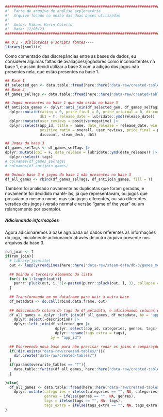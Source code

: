```r
########################################################################################## #
#'  Parte do arquivo de análise exploratória
#'  Arquivo focado na união das duas bases utilizadas
#' 
#'  Autor: Mikael Marin Coletto
#'  Data: 12/03/23
########################################################################################## #

## 0.1 - Bibliotecas e scripts fontes----
library(jsonlite)
```

Como comentado das discrepâncias entre as bases de dados, eu considerei algumas faltas de avaliações/jogadores como inconsistentes na base 1, e assim decidi utilizar a base 3 com a adição dos jogos não presentes nela, que estão presentes na base 1.

```r

## Base 1
df_selected_gen <- data.table::fread(here::here("data-raw/created-tables/db-games-1.csv"))
## Base 3
df_games_selTags <- data.table::fread(here::here("data-raw/created-tables/db-games-3.csv"))

## Jogos presentes na base 1 que não estão na base 3
df_antijoin_games <- dplyr::anti_join(df_selected_gen, df_games_selTags, by = "app_id") |> 
  dplyr::mutate(rating = 0, price_final = 0, price_original = 0, discount = 0, steam_deck = F, 
                db1 = T, release_date = lubridate::ymd(release_date)) |> 
  dplyr::mutate(user_reviews = positive+negative) |>
  dplyr::select(app_id, title = name, date_release = release_date, win = windows, mac, linux, rating,
                positive_ratio = overall, user_reviews, price_final = price, price_original,
                discount, steam_deck, db1)

## Jogos da base 3
df_games_selTags <- df_games_selTags |> 
dplyr::mutate(db1 = F, date_release = lubridate::ymd(date_release)) |> 
  dplyr::select(-tags)
# colnames(df_games_selTags)
# colnames(df_antijoin_games)

## Unindo base 3 e jogos da base 1 não presentes na base 3
df_all_games <- rbind(df_games_selTags, df_antijoin_games, fill = T)
```

Também foi analisado novamente as duplicatas que foram geradas, e novamente foi decidido mantê-lás, já que representavam, ou jogos que possuíam o mesmo nome, mas são jogos diferentes, ou são diferentes versões dos jogos (versão normal e versão "game of the year" ou um relançamento por exemplo).

##### Adicionando informações

Agora adicionaremos à base agrupada os dados referentes às informações do jogo, inicialmente adicionando através de outro arquivo presente nos arquivos da base 3.

```r
run_join <- T
if(run_join){
  # library(jsonlite)
  out <- lapply(readLines(here::here("data-raw/steam-data/db-3/games_metadata.json")), fromJSON)
  
  ## Unindo o terceiro elemento da lista
  for(i in 1:length(out)){
    purrr::pluck(out, i, 3)<-paste0(purrr::pluck(out, i, 3), collapse = ",")
  }
  
  ## Transformando em um dataframe para unir à outra base
  df_metadata <- do.call(rbind.data.frame, out)
  
  ## Adicionando coluna de tags do df_metadata, e adicionando colunas de categoria, genero e tags extra do df anterior
  df_all_games <- dplyr::left_join(df_all_games, df_metadata, by = "app_id") |> 
    dplyr::select(-description) |> 
    dplyr::left_join(df_selected_gen |> 
                       dplyr::select(app_id, categories, genres, tags) |> 
                       dplyr::rename(tags_extra = tags),
                     by = "app_id")
  
  ## Escrevendo nova base para não precisar rodar os joins e comparações todas as vezes
  if(!dir.exists("data-raw/created-tables/")){
    dir.create("data-raw/created-tables/")
  }
  if(params$overwrite_tables == "T"){
    data.table::fwrite(df_all_games, here::here("data-raw/created-tables/db-reviews-join.csv"))
  }
  
}else{
  df_all_games <- data.table::fread(here::here("data-raw/created-tables/db-reviews-join.csv")) |> 
    dplyr::mutate(categories = ifelse(categories == "", NA, categories),
                  genres = ifelse(genres == "", NA, genres),
                  tags = ifelse(tags == "", NA, tags),
                  tags_extra = ifelse(tags_extra == "", NA, tags_extra))
}


```
